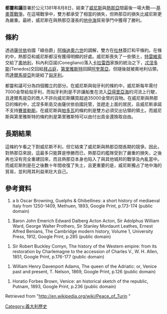 {{noteTA
|T=zh-hans:都灵和议;zh-hant:杜林和議;zh-tw:杜林和議;zh-hk:都靈和議;zh-mo:都靈和議;
|1=zh-hans:都灵;zh-hant:杜林;zh-tw:杜林;zh-hk:都靈;zh-mo:都靈;
}}
'''都靈和議'''簽署於公元1381年8月8日，結束了[[威尼斯|威尼斯]]與[[熱那亞|熱那亞]]間最後一場大戰──[[基奧賈戰爭|基奧賈戰爭]]。在這場戰爭中，雙方都承受了相當的損失，但熱那亞的損失比威尼斯更為嚴重。最終，威尼斯在與熱那亞漫長的[[地中海|地中海]]貿易爭鬥中獲得了勝利。


== 條約 ==
透過[[薩伏依|薩伏依]]伯國「綠伯爵」[[阿梅迪奧六世|阿梅迪奧六世]]的調解，雙方在[[都靈|杜林]]簽訂和平條約。在條約中，熱那亞和威尼斯都沒有獲得明顯的好處。威尼斯喪失了一些領土，[[特雷維索|特雷維索]]交給了[[奧地利|奧地利]]，科內利亞諾(Conegliano)落入[[卡拉雷西|卡拉雷西]]家族的統治之下，[[忒涅多斯|忒涅多斯]](Tenedos)交回給[[拜占庭|拜占庭]]，[[第里雅斯特|第里雅斯特]]回歸[[阿奎萊亞|阿奎萊亞]]，但隨後就被奧地利佔領，而[[達爾馬提亞|達爾馬提亞]]則是給了[[匈牙利|匈牙利]]。

都靈和議可分為四個獨立的部分。在威尼斯與匈牙利的條約中，威尼斯每年需付7000金幣給匈牙利，而匈牙利則是不許讓船隻在流入[[亞得里亞海|亞得里亞海]]的河流上行駛，且達爾馬提亞的商人不許向威尼斯購買超過35000金幣的貨物。在威尼斯與熱那亞的條約中，忒涅多斯島交由薩伏依伯國託管，並趕走上面的居民，且威尼斯承諾不支持[[賽普勒斯|賽普勒斯]]。在威尼斯與[[帕多瓦|帕多瓦]]的條約則是雙方必須交出佔領的領土。而威尼斯與第里雅斯特的條約則是第里雅斯特可以由付出貢金還換取自由。

== 長期結果 ==
這條約乍看之下對威尼斯不利，但它結束了威尼斯與熱那亞間長期的競爭。因此，對熱那亞來說，這最多只能算是慘勝而已，熱那亞的艦隊受到了嚴重的損失，之後再也沒有完全重建回來，而且熱那亞本身也陷入了與其他城邦的戰爭及內亂當中。而威尼斯則是在之後數十年間收復了失土，且更重要的是，威尼斯獨占了地中海的貿易，並利用其利益來壯大自己。

== 參考資料 ==
# a b Oscar Browning, Guelphs & Ghibellines: a short history of mediaeval Italy from 1250-1409, Methuen, 1893, Google Print, p.173-174 (public domain) 

# Baron John Emerich Edward Dalberg Acton Acton, Sir Adolphus William Ward, George Walter Prothero, Sir Stanley Mordaunt Leathes, Ernest Alfred Benians, The Cambridge modern history, Volume 1, University Press, 1912, Google Print, p.285 (public domain) 

# Sir Robert Buckley Comyn, The history of the Western empire: from its restoration by Charlemagne to the accession of Charles V., W. H. Allen, 1851, Google Print, p.176-177 (public domain) 

# William Henry Davenport Adams, The queen of the Adriatic: or, Venice past and present, T. Nelson, 1869, Google Print, p.126 (public domain) 

# Horatio Forbes Brown, Venice: an historical sketch of the republic, Putnam, 1893, Google Print, p.236 (public domain) 
Retrieved from "http://en.wikipedia.org/wiki/Peace_of_Turin {{Wayback|url=http://en.wikipedia.org/wiki/Peace_of_Turin |date=20160825182259 }}"

[[Category:義大利歷史|Category:義大利歷史]]